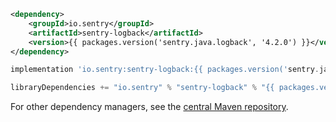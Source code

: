 ```xml {tabTitle:"Maven"}
<dependency>
    <groupId>io.sentry</groupId>
    <artifactId>sentry-logback</artifactId>
    <version>{{ packages.version('sentry.java.logback', '4.2.0') }}</version>
</dependency>
```

```groovy {tabTitle:"Gradle"}
implementation 'io.sentry:sentry-logback:{{ packages.version('sentry.java.logback', '4.2.0') }}'
```

```scala {tabTitle:"SBT"}
libraryDependencies += "io.sentry" % "sentry-logback" % "{{ packages.version('sentry.java.logback', '4.2.0') }}"
```

For other dependency managers, see the [central Maven repository](https://search.maven.org/artifact/io.sentry/sentry-logback).

